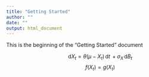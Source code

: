 ```yaml
---
title: "Getting Started"
author: ""
date: ""
output: html_document
---
```


This is the beginning of the "Getting Started" document

$$ \mathrm{d}X_{t} = \theta (\mu - X_{t}) \, \mathrm{d}t \, + \sigma_{X} \, \mathrm{d}B_{t} $$
$$ f(X_{t}) = g(X_{t}) $$
